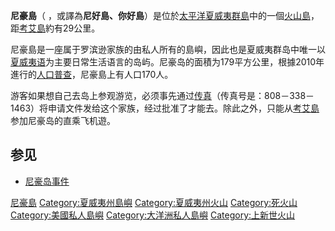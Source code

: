{{multiple issues|
{{expand|time=2016-12-04T05:05:34+00:00}}
{{unreferenced|time=2016-12-04T05:05:34+00:00}}
{{update|time=2016-12-04T05:05:34+00:00}}
}}
{{Infobox islands
| name = 尼豪島
| native name =Ni{{okina}}ihau
| nickname = The Forbidden Isle
| image name = Niihau_sep_2007.jpg
| image caption = 朝西南方向俯瞰尼豪島
| map image = Hawaii Islands - Ni ihau.PNG
| map caption = 尼豪島在[[夏威夷州|夏威夷州]]的位置
| location = [[太平洋|太平洋]]
| coordinates = {{Coord|21|54|N|160|10|W|type:isle}}
| area_sqmi = 69.5
| highest_mount = Mount Pānī{{okina}}au
| elevation_ft = 1,250
| population = 170
| population as of= 2010
| density_sqmi = 1.9
| country largest city = [[普烏瓦伊|普烏瓦伊]]
| country = 美國
| country admin divisions title 1 = [[美国州份|州份]]
| country admin divisions 1 = [[夏威夷州|夏威夷州]]
| country admin divisions title 2 = [[夏威夷州郡級行政區列表|縣份]]
| country admin divisions 2 = [[考艾縣|考艾縣]]
| country leader title = 所有者
| country leader name = Bruce Robinson<br>Keith Robinson
| rank = [[夏威夷群島|夏威夷群島]]第七大島嶼
| ethnic_groups = [[夏威夷族|夏威夷族]]
| timezone1 = [[夏威夷－阿留申時區|夏威夷－阿留申時區]]
}}

'''尼豪島'''（{{lang-haw|Ni‘ihau}} {{IPA-haw|ˈniʔiˈhɐw|}}，或譯為'''尼好島、你好島'''）是位於[[太平洋|太平洋]][[夏威夷群島|夏威夷群島]]中的一個[[火山島|火山島]]， 距[[考艾島|考艾島]]約有29公里。

尼豪島是一座属于罗滨逊家族的由私人所有的島嶼，因此也是夏威夷群岛中唯一以[[夏威夷语|夏威夷语]]为主要日常生活语言的岛屿。尼豪岛的面積为179平方公里，根據2010年進行的[[人口普查|人口普查]]，尼豪島上有人口170人。

游客如果想自己去岛上参观游览，必须事先通过[[传真|传真]]（传真号是：808－338－1463）将申请文件发给这个家族，经过批准了才能去。除此之外，只能从[[考艾島|考艾島]]参加尼豪岛的直乘飞机遊。

== 参见 ==
* [[尼豪岛事件|尼豪岛事件]]

{{Hawaii}}
{{Authority control}}

{{DEFAULTSORT:Niihau}}
[[Category:尼豪島|]]
[[Category:夏威夷州島嶼|Category:夏威夷州島嶼]]
[[Category:夏威夷州火山|Category:夏威夷州火山]]
[[Category:死火山|Category:死火山]]
[[Category:美國私人島嶼|Category:美國私人島嶼]]
[[Category:大洋洲私人島嶼|Category:大洋洲私人島嶼]]
[[Category:上新世火山|Category:上新世火山]]
